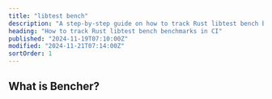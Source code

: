 ```yaml
---
title: "libtest bench"
description: "A step-by-step guide on how to track Rust libtest bench benchmarks in CI"
heading: "How to track Rust libtest bench benchmarks in CI"
published: "2024-11-19T07:10:00Z"
modified: "2024-11-21T07:14:00Z"
sortOrder: 1
---
```



<Intro
  text="how to benchmark Rust code with libtest bench"
  url="/learn/benchmarking/rust/libtest-bench/"
  name="libtest bench"
/>

## What is Bencher?

<BencherIntro />

<Steps
  adapter="rust_bench"
  url="/docs/explanation/adapters/#-rust-bench"
/>

<RustBench />

<br />

<CallToAction />
